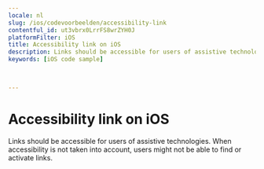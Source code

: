 ```yaml
---
locale: nl
slug: /ios/codevoorbeelden/accessibility-link
contentful_id: ut3vbrx0LrrFS8wrZYH0J
platformFilter: iOS
title: Accessibility link on iOS
description: Links should be accessible for users of assistive technologies.
keywords: [iOS code sample]


	
---
```


# Accessibility link on iOS

Links should be accessible for users of assistive technologies. When accessibility is not taken into account, users might not be able to find or activate links.

<CodeSample id="accessibility-link" locale="nl" platform="ios"/>